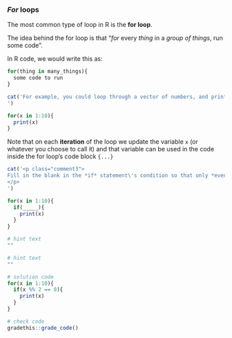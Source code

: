 ### *For* loops

The most common type of loop in R is the **for loop**.

The idea behind the for loop is that "*for* every *thing* in a *group of things*, run some code".

In R code, we would write this as:

```r
for(thing in many_things){
  some code to run
}
```

<!-- Tutorial version -->


```r
cat('For example, you could loop through a vector of numbers, and print out each number:
')
```

```r
for(x in 1:10){
  print(x)
}
```

<!--
```r
# hint text
""
```

```r
# hint text
""
```

```r
for(x in 1:10){
  print(x)
}
```

```r
# check code
gradethis::grade_code()
```
-->

<!-- End tutorial -->

Note that on each **iteration** of the loop we update the variable `x` (or whatever you choose to call it) and that variable can be used in the code inside the for loop's code block `{...}`

<!-- Book version -->

<!-- TODO 
-->

<!-- End book -->

<!-- Tutorial version -->


```r
cat('<p class="comment3">
Fill in the blank in the *if* statement\'s condition so that only *even* numbers are printed out. (Remember that an even number divided by 2 will have have a remainder of 0.)
</p>
')
```

```r
for(x in 1:10){
  if(_____){
    print(x)
  }
}
```

```r
# hint text
""
```

```r
# hint text
""
```

```r
# solution code
for(x in 1:10){
  if(x %% 2 == 0){
    print(x)
  }
}
```

```r
# check code
gradethis::grade_code()
```

